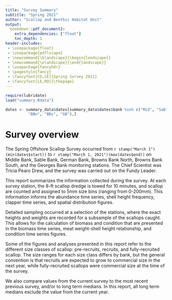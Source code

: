 ```yaml
--- 
title: "Survey Summary"
subtitle: "Spring 2021"
author: "Scallop and Benthic Habitat Unit"
output: 
  bookdown::pdf_document2:
    extra_dependencies: ["float"]
    toc_depth: 1
header-includes:
 - \usepackage{float}
 - \usepackage{pdflscape}
 - \newcommand{\blandscape}{\begin{landscape}}
 - \newcommand{\elandscape}{\end{landscape}}
 - \usepackage{fancyhdr}
 - \pagestyle{fancy}
 - \fancyfoot[CO,CE]{Spring Survey 2021}
 - \fancyfoot[LE,RO]{\thepage}
---
```


```r
require(lubridate)
load("summary.Rdata")

dates <- summary_data$dates[summary_data$dates$bank %in% c("Mid", "Sab", "Ger",
          "BBn", "BBs", "GB"),]
```

 
\newpage


# Survey overview

The Spring Offshore Scallop Survey occurred from `r stamp("March 1")(min(dates$start))` to `r stamp("March 1, 2021")(max(dates$end))` on Middle Bank, Sable Bank, German Bank, Browns Bank North, Browns Bank South, and the Georges Bank monitoring stations. The Chief Scientist was Tricia Pearo Drew, and the survey was carried out on the Fundy Leader.

This report summarizes the information collected during the survey. At each survey station, the 8-ft scallop dredge is towed for 10 minutes, and scallop are counted and assigned to 5mm size bins (ranging from 0-200mm). This information informs the abundance time series, shell height frequency, clapper time series, and spatial distribution figures. 

Detailed sampling occurred at a selection of the stations, where the exact heights and weights are recorded for a subsample of the scallops caught. This allows for the calculation of biomass and condition that are presented in the biomass time series, meat weight-shell height relationship, and condition time series figures. 

Some of the figures and analyses presented in this report refer to the different size classes of scallop: pre-recruits, recruits, and fully-recruited scallop. The size ranges for each size class differs by bank, but the general convention is that recruits are expected to grow to commercial size in the next year, while fully-recruited scallops were commercial size at the time of the survey. 

We also compare values from the current survey to the most recent previous survey, and/or to long term medians. In this report, all long term medians exclude the value from the current year. 

